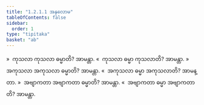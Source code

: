 ```yaml
---
title: "1.2.1.1 အနုလောမ"
tableOfContents: false
sidebar:
  order: 1
type: "tipitaka"
basket: "ab"
---
```



<DynamicBreadcrumb />

<Division number="17">

<Paragraph number="75">
»  ကုသလာ ကုသလာ ဓမ္မာတိ? အာမန္တာ.
</Paragraph>

<Paragraph number="76">
«  ကုသလာ ဓမ္မာ ကုသလာတိ? အာမန္တာ.
</Paragraph>

<Paragraph number="77">
»  အကုသလာ အကုသလာ ဓမ္မာတိ? အာမန္တာ.
</Paragraph>

<Paragraph number="78">
«  အကုသလာ ဓမ္မာ အကုသလာတိ? အာမန္တာ.
</Paragraph>

<Paragraph number="79">
»  အဗျာကတာ အဗျာကတာ ဓမ္မာတိ? အာမန္တာ.
</Paragraph>

<Paragraph number="80">
«  အဗျာကတာ ဓမ္မာ အဗျာကတာတိ? အာမန္တာ.
</Paragraph>
</Division>